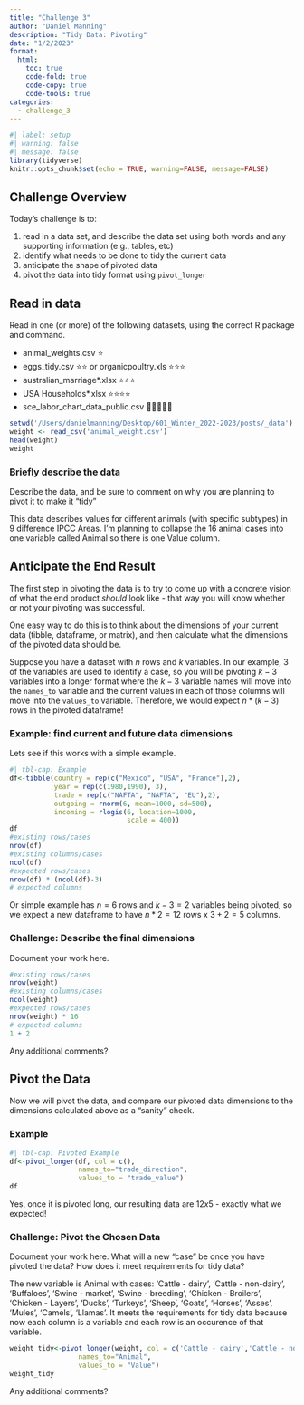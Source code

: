 ```yaml
---
title: "Challenge 3"
author: "Daniel Manning"
description: "Tidy Data: Pivoting"
date: "1/2/2023"
format:
  html:
    toc: true
    code-fold: true
    code-copy: true
    code-tools: true
categories:
  - challenge_3
---
```


```r
#| label: setup
#| warning: false
#| message: false
library(tidyverse)
knitr::opts_chunk$set(echo = TRUE, warning=FALSE, message=FALSE)
```

## Challenge Overview

Today's challenge is to:

1.  read in a data set, and describe the data set using both words and any supporting information (e.g., tables, etc)
2.  identify what needs to be done to tidy the current data
3.  anticipate the shape of pivoted data
4.  pivot the data into tidy format using `pivot_longer`

## Read in data

Read in one (or more) of the following datasets, using the correct R package and command.

-   animal_weights.csv ⭐
-   eggs_tidy.csv ⭐⭐ or organicpoultry.xls ⭐⭐⭐
-   australian_marriage\*.xlsx ⭐⭐⭐
-   USA Households\*.xlsx ⭐⭐⭐⭐
-   sce_labor_chart_data_public.csv 🌟🌟🌟🌟🌟

```r
setwd('/Users/danielmanning/Desktop/601_Winter_2022-2023/posts/_data')
weight <- read_csv('animal_weight.csv')
head(weight)
weight
```

### Briefly describe the data

Describe the data, and be sure to comment on why you are planning to pivot it to make it "tidy"

This data describes values for different animals (with specific subtypes) in 9 difference IPCC Areas. I'm planning to collapse the 16 animal cases into one variable called Animal so there is one Value column. 

## Anticipate the End Result

The first step in pivoting the data is to try to come up with a concrete vision of what the end product *should* look like - that way you will know whether or not your pivoting was successful.

One easy way to do this is to think about the dimensions of your current data (tibble, dataframe, or matrix), and then calculate what the dimensions of the pivoted data should be.

Suppose you have a dataset with $n$ rows and $k$ variables. In our example, 3 of the variables are used to identify a case, so you will be pivoting $k-3$ variables into a longer format where the $k-3$ variable names will move into the `names_to` variable and the current values in each of those columns will move into the `values_to` variable. Therefore, we would expect $n * (k-3)$ rows in the pivoted dataframe!


### Example: find current and future data dimensions

Lets see if this works with a simple example.

```r
#| tbl-cap: Example
df<-tibble(country = rep(c("Mexico", "USA", "France"),2),
           year = rep(c(1980,1990), 3), 
           trade = rep(c("NAFTA", "NAFTA", "EU"),2),
           outgoing = rnorm(6, mean=1000, sd=500),
           incoming = rlogis(6, location=1000, 
                             scale = 400))
df
#existing rows/cases
nrow(df)
#existing columns/cases
ncol(df)
#expected rows/cases
nrow(df) * (ncol(df)-3)
# expected columns 

```

Or simple example has $n = 6$ rows and $k - 3 = 2$ variables being pivoted, so we expect a new dataframe to have $n * 2 = 12$ rows x $3 + 2 = 5$ columns.

### Challenge: Describe the final dimensions

Document your work here.

```r
#existing rows/cases
nrow(weight)
#existing columns/cases
ncol(weight)
#expected rows/cases
nrow(weight) * 16
# expected columns 
1 + 2
```

Any additional comments?

## Pivot the Data

Now we will pivot the data, and compare our pivoted data dimensions to the dimensions calculated above as a "sanity" check.

### Example

```r
#| tbl-cap: Pivoted Example
df<-pivot_longer(df, col = c(),
                 names_to="trade_direction",
                 values_to = "trade_value")
df
```

Yes, once it is pivoted long, our resulting data are $12x5$ - exactly what we expected!

### Challenge: Pivot the Chosen Data

Document your work here. What will a new "case" be once you have pivoted the data? How does it meet requirements for tidy data?

The new variable is Animal with cases: 'Cattle - dairy', 'Cattle - non-dairy', 'Buffaloes', 'Swine - market', 'Swine - breeding', 'Chicken - Broilers', 'Chicken - Layers', 'Ducks', 'Turkeys', 'Sheep', 'Goats', 'Horses', 'Asses', 'Mules', 'Camels', 'Llamas'. It meets the requirements for tidy data because now each column is a variable and each row is an occurence of that variable. 

```r
weight_tidy<-pivot_longer(weight, col = c('Cattle - dairy','Cattle - non-dairy','Buffaloes','Swine - market','Swine - breeding','Chicken - Broilers','Chicken - Layers','Ducks','Turkeys','Sheep','Goats','Horses','Asses','Mules','Camels','Llamas'),
                 names_to="Animal",
                 values_to = "Value")
weight_tidy
```

Any additional comments?